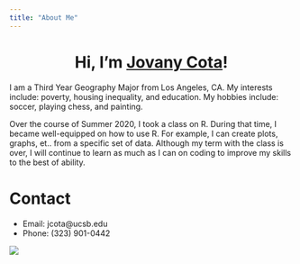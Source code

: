 ```yaml
---
title: "About Me" 
---
```

  
<center>
# Hi, I'm [Jovany Cota](https://github.com/jovanycota)!
</center>
  
I am a Third Year Geography Major from Los Angeles, CA. My interests include: poverty, housing inequality, and education. My hobbies include: soccer, playing chess, and painting. 

Over the course of Summer 2020, I took a class on R. During that time, I became well-equipped on how to use R. For example, I can create plots, graphs, et.. from a specific set of data. Although my term with the class is over, I will continue to learn as much as I can on coding to improve my skills to the best of ability.

# Contact
  - Email: jcota@ucsb.edu
  - Phone: (323) 901-0442
  

![](img/IMG_1191.JPG)
